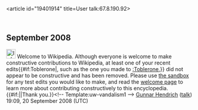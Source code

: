 <article id="19401914" title=User talk:67.8.190.92>
	<talkpage id="19401914" title="User talk:67.8.190.92">


== September 2008 ==
[[Image:Information.svg|25px]]  Welcome to Wikipedia. Although everyone is welcome to make constructive contributions to Wikipedia, at least one of your recent edits{{#if:Toblerone|, such as the one you made to [[:Toblerone]],}} did not appear to be constructive and has been removed. Please use [[Wikipedia:Sandbox|the sandbox]] for any test edits you would like to make, and read the [[Wikipedia:Welcoming committee/Welcome to Wikipedia|welcome page]] to learn more about contributing constructively to this encyclopedia. {{#if:|{{{2}}}|Thank you.}}&lt;!-- Template:uw-vandalism1 --&gt; [[User:Gunnar Hendrich|Gunnar Hendrich]] ([[User talk:Gunnar Hendrich|talk]]) 19:09, 20 September 2008 (UTC)
	</talkpage>
</article>